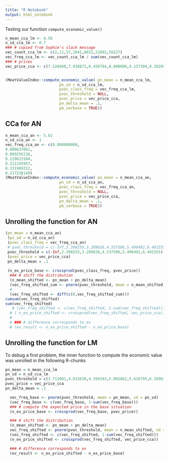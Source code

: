 ```yaml
---
title: "R Notebook"
output: html_notebook
---
```


Testing our function `compute_economic_value()`

```r
n_mean_cca_lm <- 6.56
n_sd_cca_lm <- 0.7
### # copied from Sophie's slack message
vec_count_cca_lm <- c(2,11,57,1041,6652,21092,56227)
vec_freq_cca_lm <- vec_count_cca_lm / sum(vec_count_cca_lm)
### # prices
vec_price_cca <- c(7.526960,7.938872,8.450784,8.800000,9.137304,9.392693,9.642693)


(MeatValueIndex::compute_economic_value( pn_mean = n_mean_cca_lm,
                        pn_sd = n_sd_cca_lm,
                        pvec_class_freq = vec_freq_cca_lm,
                        pvec_threshold = NULL,
                        pvec_price = vec_price_cca,
                        pn_delta_mean = .1,
                        pb_verbose = TRUE))
```


## CCa for AN

```r
n_mean_cca_an <- 5.62
n_sd_cca_an <- 1
vec_freq_cca_an <- c(0.000000000,
0.000637062, 
0.009256136, 
0.129623384, 
0.311335957, 
0.331909312, 
0.217238149)
(MeatValueIndex::compute_economic_value( pn_mean = n_mean_cca_an,
                        pn_sd = n_sd_cca_an,
                        pvec_class_freq = vec_freq_cca_an,
                        pvec_threshold = NULL,
                        pvec_price = vec_price_cca,
                        pn_delta_mean = .1,
                        pb_verbose = TRUE))
```


## Unrolling the function for AN

```r
(pn_mean = n_mean_cca_an)
 (pn_sd = n_sd_cca_an)
 (pvec_class_freq = vec_freq_cca_an)
 # pvec_threshold = c(-Inf,2.398255,3.289626,4.537506,5.496492,6.401555)
 pvec_threshold = c(-Inf,2.398255,3.289626,4.537506,5.496492,6.401555)
 (pvec_price = vec_price_cca)
 pn_delta_mean = .1
 
 (n_ex_price_base <- crossprod(pvec_class_freq, pvec_price))
  ### # shift the distribution
  (n_mean_shifted <- pn_mean + pn_delta_mean)
  (vec_freq_shifted_cum <- pnorm(pvec_threshold, mean = n_mean_shifted, sd = pn_sd))
  # 
  (vec_freq_shifted <- diff(c(0,vec_freq_shifted_cum)))
cumsum(vec_freq_shifted)
sum(vec_freq_shifted)
   # (vec_freq_shifted <- c(vec_freq_shifted, 1-sum(vec_freq_shifted)))
  # ( n_ex_price_shifted <- crossprod(vec_freq_shifted, vec_price_cca))
  # 
  # ### # difference corresponds to ev
  # (ev_result <- n_ex_price_shifted - n_ex_price_base)

```


## Unrolling the function for LM

To debug a first problem, the inner function to compute the economic value was unrolled in the following R-chunks

```r
pn_mean = n_mean_cca_lm
pn_sd = n_sd_cca_lm
pvec_threshold = c(3.711001,4.032638,4.356593,5.002862,5.626795,6.269639)
pvec_price = vec_price_cca
pn_delta_mean = .1 

  vec_freq_base <- pnorm(pvec_threshold, mean = pn_mean, sd = pn_sd)
  (vec_freq_base <- c(vec_freq_base, 1-sum(vec_freq_base)))
  ### # compute the expected price in the base situation
  (n_ex_price_base <- crossprod(vec_freq_base, pvec_price))

  ### # shift the distribution
  (n_mean_shifted <- pn_mean + pn_delta_mean)
  vec_freq_shifted <- pnorm(pvec_threshold, mean = n_mean_shifted, sd = pn_sd)
  (vec_freq_shifted <- c(vec_freq_shifted, 1-sum(vec_freq_shifted)))
  (n_ex_price_shifted <- crossprod(vec_freq_shifted, vec_price_cca))

  ### # difference corresponds to ev
  (ev_result <- n_ex_price_shifted - n_ex_price_base)


```

